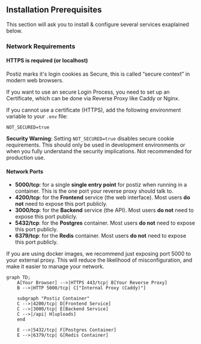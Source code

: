 ## Installation Prerequisites

This section will ask you to install & configure several services exaplained below.

### Network Requirements

#### HTTPS is required (or localhost)

Postiz marks it's login cookies as Secure, this is called “secure context” in modern web browsers.

If you want to use an secure Login Process, you need to set up an Certificate, which can be done via Reverse Proxy like Caddy or Nginx.

If you cannot use a certificate (HTTPS), add the following environment variable to your `.env` file:
```env
NOT_SECURED=true
```
**Security Warning**: Setting `NOT_SECURED=true` disables secure cookie requirements. This should only be used in development environments or when you fully understand the security implications. Not recommended for production use.

#### Network Ports

- **5000/tcp**: for a single **single entry point** for postiz when running in a container. This is the one port your reverse proxy should talk to.
- **4200/tcp**: for the **Frontend** service (the web interface). Most users **do not** need to expose this port publicly.
- **3000/tcp**: for the **Backend** service (the API). Most users **do not** need to expose this port publicly.
- **5432/tcp**: for the **Postgres** container. Most users **do not** need to expose this port publicly.
- **6379/tcp**: for the **Redis** container. Most users **do not** need to expose this port publicly.

If you are using docker images, we recommend just exposing port 5000 to your external proxy. This will reduce the likelihood of misconfiguration, and make it easier to manage your network.

```mermaid
graph TD;
	A[Your Browser] -->|HTTPS 443/tcp| B[Your Reverse Proxy]
	B -->|HTTP 5000/tcp| C["Internal Proxy (Caddy)"]

	subgraph "Postiz Container"
	C -->|4200/tcp| D[Frontend Service]
	C -->|3000/tcp| E[Backend Service]
    C -->|/api| H[uploads]
	end

	E -->|5432/tcp| F[Postgres Container]
	E -->|6379/tcp| G[Redis Container]
```
